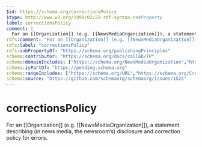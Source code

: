 ```yaml
---
$id: https://schema.org/correctionsPolicy
$type: http://www.w3.org/1999/02/22-rdf-syntax-ns#Property
label: correctionsPolicy
comment: |
  For an [[Organization]] (e.g. [[NewsMediaOrganization]]), a statement describing (in news media, the newsroom’s) disclosure and correction policy for errors.
rdfs:comment: "For an [[Organization]] (e.g. [[NewsMediaOrganization]]), a statement describing (in news media, the newsroom’s) disclosure and correction policy for errors."
rdfs:label: "correctionsPolicy"
rdfs:subPropertyOf: "https://schema.org/publishingPrinciples"
schema:contributor: "https://schema.org/docs/collab/TP"
schema:domainIncludes: ["https://schema.org/NewsMediaOrganization","https://schema.org/Organization"]
schema:isPartOf: "https://pending.schema.org"
schema:rangeIncludes: ["https://schema.org/URL","https://schema.org/CreativeWork"]
schema:source: "https://github.com/schemaorg/schemaorg/issues/1525"
---
```


# correctionsPolicy

For an [[Organization]] (e.g. [[NewsMediaOrganization]]), a statement describing (in news media, the newsroom’s) disclosure and correction policy for errors.

